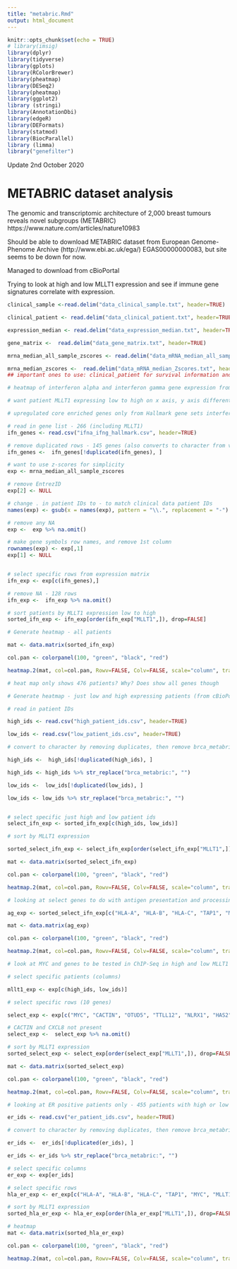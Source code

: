 ```yaml
---
title: "metabric.Rmd"
output: html_document
---
```


```r
knitr::opts_chunk$set(echo = TRUE)
# library(imsig)
library(dplyr)
library(tidyverse)
library(gplots)
library(RColorBrewer)
library(pheatmap)
library(DESeq2)
library(pheatmap)
library(ggplot2)
library (stringi)
library(AnnotationDbi)
library(edgeR)
library(DEFormats)
library(statmod)
library(BiocParallel)
library (limma)
library("genefilter")
```

Update 2nd October 2020

# METABRIC dataset analysis


The genomic and transcriptomic architecture of 2,000 breast tumours reveals novel subgroups (METABRIC) https://www.nature.com/articles/nature10983

Should be able to download METABRIC dataset from European Genome-Phenome Archive (http://www.ebi.ac.uk/ega/) EGAS00000000083, but site seems to be down for now.

Managed to download from cBioPortal

Trying to look at high and low MLLT1 expression and see if immune gene signatures correlate with expression.

```r
clinical_sample <-read.delim("data_clinical_sample.txt", header=TRUE)

clinical_patient <- read.delim("data_clinical_patient.txt", header=TRUE, na.strings = c("", "NA"))

expression_median <- read.delim("data_expression_median.txt", header=TRUE, na.strings = c("", "NA"))

gene_matrix <-  read.delim("data_gene_matrix.txt", header=TRUE)

mrna_median_all_sample_zscores <- read.delim("data_mRNA_median_all_sample_Zscores.txt", header=TRUE)

mrna_median_zscores <-  read.delim("data_mRNA_median_Zscores.txt", header=TRUE)
## important ones to use: clinical_patient for survival information and expression_median for gene expression matrix (ImSig uses TPM/FPKM not Z-scores) ##
```


```r
# heatmap of interferon alpha and interferon gamma gene expression from Hallmark gene sets compared with MLLT1 expression

# want patient MLLT1 expressing low to high on x axis, y axis different genes from ifn a and ifn g

# upregulated core enriched genes only from Hallmark gene sets interferon alpha and interferon gamma response, inflammatory response

# read in gene list - 266 (including MLLT1)
ifn_genes <- read.csv("ifna_ifng_hallmark.csv", header=TRUE)

# remove duplicated rows - 145 genes (also converts to character from vector?)
ifn_genes <-  ifn_genes[!duplicated(ifn_genes), ]

# want to use z-scores for simplicity
exp <- mrna_median_all_sample_zscores

# remove EntrezID
exp[2] <- NULL

# change . in patient IDs to - to match clinical data patient IDs
names(exp) <- gsub(x = names(exp), pattern = "\\.", replacement = "-")  

# remove any NA
exp <-  exp %>% na.omit()

# make gene symbols row names, and remove 1st column
rownames(exp) <- exp[,1]
exp[1] <- NULL


# select specific rows from expression matrix
ifn_exp <- exp[c(ifn_genes),]

# remove NA - 128 rows
ifn_exp <-  ifn_exp %>% na.omit()

# sort patients by MLLT1 expression low to high
sorted_ifn_exp <- ifn_exp[order(ifn_exp["MLLT1",]), drop=FALSE]


```

```r

# Generate heatmap - all patients

mat <- data.matrix(sorted_ifn_exp)

col.pan <- colorpanel(100, "green", "black", "red")

heatmap.2(mat, col=col.pan, Rowv=FALSE, Colv=FALSE, scale="column", trace="none", dendrogram="none", cexRow=0.1, cexCol=0.1, density.info="none")

# heat map only shows 476 patients? Why? Does show all genes though


```

```r

# Generate heatmap - just low and high expressing patients (from cBioPortal EXP>1 and EXP<-1)

# read in patient IDs

high_ids <- read.csv("high_patient_ids.csv", header=TRUE)

low_ids <- read.csv("low_patient_ids.csv", header=TRUE)

# convert to character by removing duplicates, then remove brca_metabric from each name

high_ids <-  high_ids[!duplicated(high_ids), ]

high_ids <- high_ids %>% str_replace("brca_metabric:", "")

low_ids <-  low_ids[!duplicated(low_ids), ]

low_ids <- low_ids %>% str_replace("brca_metabric:", "")


# select specific just high and low patient ids
select_ifn_exp <- sorted_ifn_exp[c(high_ids, low_ids)]

# sort by MLLT1 expression 

sorted_select_ifn_exp <- select_ifn_exp[order(select_ifn_exp["MLLT1",]), drop=FALSE]

mat <- data.matrix(sorted_select_ifn_exp)

col.pan <- colorpanel(100, "green", "black", "red")

heatmap.2(mat, col=col.pan, Rowv=FALSE, Colv=FALSE, scale="column", trace="none", dendrogram="none", cexRow=0.1, cexCol=0.1, density.info="none")

```

```r
# looking at select genes to do with antigen presentation and processing (favourite genes)

ag_exp <- sorted_select_ifn_exp[c("HLA-A", "HLA-B", "HLA-C", "TAP1", "MLLT1"),]

mat <- data.matrix(ag_exp)

col.pan <- colorpanel(100, "green", "black", "red")

heatmap.2(mat, col=col.pan, Rowv=FALSE, Colv=FALSE, scale="column", trace="none", dendrogram="none", cexRow=1, cexCol=0.1, density.info="none")


```

```r
# look at MYC and genes to be tested in ChIP-Seq in high and low MLLT1 expressing patients (all subtypes)

# select specific patients (columns)

mllt1_exp <- exp[c(high_ids, low_ids)]

# select specific rows (10 genes)

select_exp <- exp[c("MYC", "CACTIN", "OTUD5", "TTLL12", "NLRX1", "HAS2", "SRC", "HIF1A", "CXCL8", "MLLT1"),]

# CACTIN and CXCL8 not present
select_exp <-  select_exp %>% na.omit()

# sort by MLLT1 expression
sorted_select_exp <- select_exp[order(select_exp["MLLT1",]), drop=FALSE]

mat <- data.matrix(sorted_select_exp)

col.pan <- colorpanel(100, "green", "black", "red")

heatmap.2(mat, col=col.pan, Rowv=FALSE, Colv=FALSE, scale="column", trace="none", dendrogram="none", cexRow=0.9, cexCol=0.1, density.info="none")

```

```r
# looking at ER positive patients only - 455 patients with high or low MLLT1 expression only (can't seem to do it with all 1825 patients as some patients don't have expression data available)

er_ids <- read.csv("er_patient_ids.csv", header=TRUE)

# convert to character by removing duplicates, then remove brca_metabric from each name

er_ids <-  er_ids[!duplicated(er_ids), ]

er_ids <- er_ids %>% str_replace("brca_metabric:", "")

# select specific columns
er_exp <- exp[er_ids]

# select specific rows
hla_er_exp <- er_exp[c("HLA-A", "HLA-B", "HLA-C", "TAP1", "MYC", "MLLT1"),]

# sort by MLLT1 expression
sorted_hla_er_exp <- hla_er_exp[order(hla_er_exp["MLLT1",]), drop=FALSE]

# heatmap
mat <- data.matrix(sorted_hla_er_exp)

col.pan <- colorpanel(100, "green", "black", "red")

heatmap.2(mat, col=col.pan, Rowv=FALSE, Colv=FALSE, scale="column", trace="none", dendrogram="none", cexRow=0.9, cexCol=0.1, density.info="none")

```
